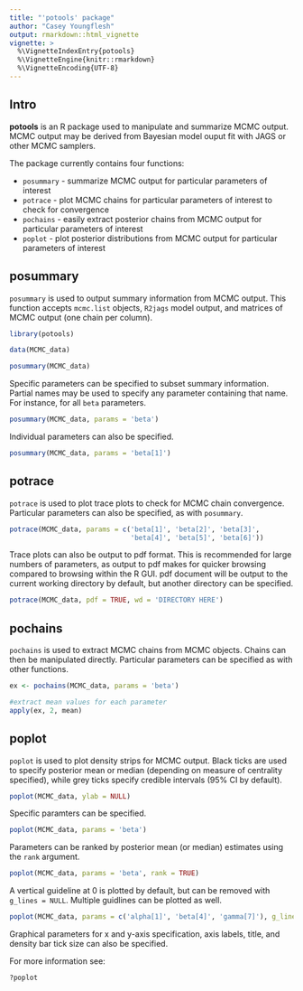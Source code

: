 ```yaml
---
title: "'potools' package"
author: "Casey Youngflesh"
output: rmarkdown::html_vignette
vignette: >
  %\VignetteIndexEntry{potools}
  %\VignetteEngine{knitr::rmarkdown}
  %\VignetteEncoding{UTF-8}
---
```


## Intro

**potools** is an R package used to manipulate and summarize MCMC output. MCMC output may be derived from Bayesian model ouput fit with JAGS or other MCMC samplers.

The package currently contains four functions:

- `posummary` - summarize MCMC output for particular parameters of interest
- `potrace` - plot MCMC chains for particular parameters of interest to check for convergence
- `pochains` - easily extract posterior chains from MCMC output for particular parameters of interest
- `poplot` - plot posterior distributions from MCMC output for particular parameters of interest


## posummary

`posummary` is used to output summary information from MCMC output. This function accepts `mcmc.list` objects, `R2jags` model output, and matrices of MCMC output (one chain per column).

```r
library(potools)

data(MCMC_data)

posummary(MCMC_data)
```

Specific parameters can be specified to subset summary information. Partial names may be used to specify any parameter containing that name. For instance, for all `beta` parameters.

```r
posummary(MCMC_data, params = 'beta')
```

Individual parameters can also be specified.

```r
posummary(MCMC_data, params = 'beta[1]')
```


## potrace

`potrace` is used to plot trace plots to check for MCMC chain convergence. Particular parameters can also be specified, as with `posummary`.

```r
potrace(MCMC_data, params = c('beta[1]', 'beta[2]', 'beta[3]', 
                              'beta[4]', 'beta[5]', 'beta[6]'))
```

Trace plots can also be output to pdf format. This is recommended for large numbers of parameters, as output to pdf makes for quicker browsing compared to browsing within the R GUI. pdf document will be output to the current working directory by default, but another directory can be specified.

```r
potrace(MCMC_data, pdf = TRUE, wd = 'DIRECTORY HERE')
```

## pochains

`pochains` is used to extract MCMC chains from MCMC objects. Chains can then be manipulated directly. Particular parameters can be specified as with other functions.

```r
ex <- pochains(MCMC_data, params = 'beta')

#extract mean values for each parameter
apply(ex, 2, mean)
```

## poplot

`poplot` is used to plot density strips for MCMC output. Black ticks are used to specify posterior mean or median (depending on measure of centrality specified), while grey ticks specify credible intervals (95% CI by default).

```r
poplot(MCMC_data, ylab = NULL)
```

Specific paramters can be specified.

```r
poplot(MCMC_data, params = 'beta')
```

Parameters can be ranked by posterior mean (or median) estimates using the `rank` argument.

```r
poplot(MCMC_data, params = 'beta', rank = TRUE)
```

A vertical guideline at 0 is plotted by default, but can be removed with `g_lines = NULL`. Multiple guidlines can be plotted as well.

```r
poplot(MCMC_data, params = c('alpha[1]', 'beta[4]', 'gamma[7]'), g_lines = c(-40, -20, 0, 20, 40))
```

Graphical parameters for x and y-axis specification, axis labels, title, and density bar tick size can also be specified.

For more information see:

```r
?poplot
```
